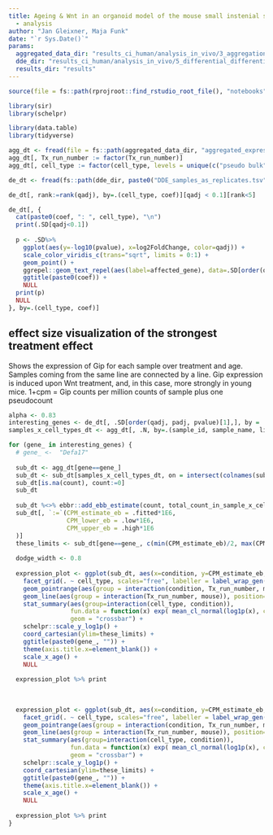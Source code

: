 ```yaml
---
title: Ageing & Wnt in an organoid model of the mouse small instenial stem cell niche
  - analysis
author: "Jan Gleixner, Maja Funk"
date: "`r Sys.Date()`"
params:
  aggregated_data_dir: "results_ci_human/analysis_in_vivo/3_aggregation"
  dde_dir: "results_ci_human/analysis_in_vivo/5_differential_differential_expression"
  results_dir: "results"
---
```


```r
source(file = fs::path(rprojroot::find_rstudio_root_file(), "notebooks", "setup_chunk.R")) # for RStudio
```


``` r
library(sir)
library(schelpr)

library(data.table)
library(tidyverse)
```

```r
agg_dt <- fread(file = fs::path(aggregated_data_dir, "aggregated_expression.tsv"), sep = "\t")
agg_dt[, Tx_run_number := factor(Tx_run_number)]
agg_dt[, cell_type := factor(cell_type, levels = unique(c("pseudo bulk", cell_type)))]
```

```r
de_dt <- fread(fs::path(dde_dir, paste0("DDE_samples_as_replicates.tsv")), sep="\t")
```

```r
de_dt[, rank:=rank(qadj), by=.(cell_type, coef)][qadj < 0.1][rank<5]
```



```r
de_dt[, {
  cat(paste0(coef, ": ", cell_type), "\n")
  print(.SD[qadj<0.1])
  
  p <- .SD%>%
    ggplot(aes(y=-log10(pvalue), x=log2FoldChange, color=qadj)) + 
    scale_color_viridis_c(trans="sqrt", limits = 0:1) +
    geom_point() +
    ggrepel::geom_text_repel(aes(label=affected_gene), data=.SD[order(qadj, padj, pvalue)[1:20]], color="black") +
    ggtitle(paste0(coef)) +
    NULL
  print(p)
  NULL
}, by=.(cell_type, coef)]
```



## effect size visualization of the strongest treatment effect
Shows the expression of Gip for each sample over treatment and age. 
Samples coming from the same line are connected by a line.
Gip expression is induced upon Wnt treatment, and, in this case, more strongly in young mice.
1+cpm = Gip counts per million counts of sample plus one pseudocount

```r

alpha <- 0.83
interesting_genes <- de_dt[, .SD[order(qadj, padj, pvalue)[1],], by = .(coef)][, affected_gene] 
samples_x_cell_types_dt <- agg_dt[, .N, by=.(sample_id, sample_name, line, treatment, condition, mouse, Tx_run_number, sample_type, n_cells_sample, cell_type, total_count_in_sample_x_cell_type)]

for (gene_ in interesting_genes) {
  # gene_ <-  "Defa17"
  
  sub_dt <- agg_dt[gene==gene_] 
  sub_dt <- sub_dt[samples_x_cell_types_dt, on = intersect(colnames(sub_dt), colnames(samples_x_cell_types_dt))]
  sub_dt[is.na(count), count:=0]
  sub_dt
  
  sub_dt %<>% ebbr::add_ebb_estimate(count, total_count_in_sample_x_cell_type, cred_level = alpha) %>% data.table
  sub_dt[, `:=`(CPM_estimate_eb = .fitted*1E6,
                CPM_lower_eb = .low*1E6,
                CPM_upper_eb = .high*1E6
  )]
  these_limits <- sub_dt[gene==gene_, c(min(CPM_estimate_eb)/2, max(CPM_estimate_eb)*2)]
  
  dodge_width <- 0.8
  
  expression_plot <- ggplot(sub_dt, aes(x=condition, y=CPM_estimate_eb, color=Tx_run_number)) + 
    facet_grid(. ~ cell_type, scales="free", labeller = label_wrap_gen(width=20)) +
    geom_pointrange(aes(group = interaction(condition, Tx_run_number, mouse), ymin=CPM_lower_eb, ymax=CPM_upper_eb), linetype="solid", position=position_dodge2(dodge_width)) +
    geom_line(aes(group = interaction(Tx_run_number, mouse)), position=position_dodge2(dodge_width)) +
    stat_summary(aes(group=interaction(cell_type, condition)), 
                 fun.data = function(x) exp( mean_cl_normal(log1p(x), conf.int=alpha))-1, 
                 geom = "crossbar") +
    schelpr::scale_y_log1p() +
    coord_cartesian(ylim=these_limits) +
    ggtitle(paste0(gene_, "")) + 
    theme(axis.title.x=element_blank()) +
    scale_x_age() +
    NULL
  
  expression_plot %>% print
  
  
  
  expression_plot <- ggplot(sub_dt, aes(x=condition, y=CPM_estimate_eb, color=mouse)) + 
    facet_grid(. ~ cell_type, scales="free", labeller = label_wrap_gen(width=20)) +
    geom_pointrange(aes(group = interaction(condition, Tx_run_number, mouse), ymin=CPM_lower_eb, ymax=CPM_upper_eb), linetype="solid", position=position_dodge2(dodge_width)) +
    geom_line(aes(group = interaction(Tx_run_number, mouse)), position=position_dodge2(dodge_width)) +
    stat_summary(aes(group=interaction(cell_type, condition)), 
                 fun.data = function(x) exp( mean_cl_normal(log1p(x), conf.int=alpha))-1, 
                 geom = "crossbar") +
    schelpr::scale_y_log1p() +
    coord_cartesian(ylim=these_limits) +
    ggtitle(paste0(gene_, "")) + 
    theme(axis.title.x=element_blank()) +
    scale_x_age() +
    NULL
  
  expression_plot %>% print
}
```


